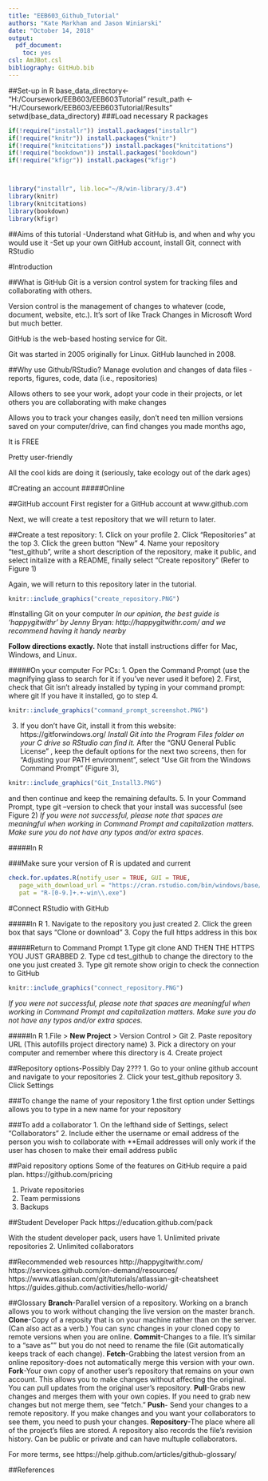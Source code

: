 ```yaml
---
title: "EEB603_Github_Tutorial"
authors: "Kate Markham and Jason Winiarski"
date: "October 14, 2018"
output:
  pdf_document:
    toc: yes
csl: AmJBot.csl
bibliography: GitHub.bib
---
```

##Set-up in R
base_data_directory<- "H:/Coursework/EEB603/EEB603Tutorial"
result_path <- "H:/Coursework/EEB603/EEB603Tutorial/Results"
setwd(base_data_directory)
###Load necessary R packages
```r
if(!require("installr")) install.packages("installr")
if(!require("knitr")) install.packages("knitr")
if(!require("knitcitations")) install.packages("knitcitations")
if(!require("bookdown")) install.packages("bookdown")
if(!require("kfigr")) install.packages("kfigr")



library("installr", lib.loc="~/R/win-library/3.4")
library(knitr)
library(knitcitations)
library(bookdown)
library(kfigr)
```


##Aims of this tutorial
-Understand what GitHub is, and when and why you would use it
-Set up your own GitHub account, install Git, connect with RStudio


#Introduction

##What is GitHub
Git is a version control system for tracking files and collaborating with others. 

Version control is the management of changes to whatever (code, document, website, etc.). It's sort of like Track Changes in Microsoft Word but much better.

GitHub is the web-based hosting service for Git.

Git was started in 2005 originally for Linux. GitHub launched in 2008. 

##Why use Github/RStudio?
Manage evolution and changes of data files - reports, figures, code, data (i.e., repositories)

Allows others to see your work, adopt your code in their projects, or let others you are collaborating with make changes

Allows you to track your changes easily, don't need ten million versions saved on your computer/drive, can find changes you made months ago,  

It is FREE 

Pretty user-friendly

All the cool kids are doing it (seriously, take ecology out of the dark ages)

#Creating an account
#####Online

##GitHub account
First register for a GitHub account at www.github.com

Next, we will create a test repository that we will return to later.

##Create a test repository: 
1. Click on your profile
2. Click "Repositories" at the top
3. Click the green button "New"
4. Name your repository "test_github", write a short description of the repository, make it public, and select initalize with a README, finally select "Create repository" (Refer to Figure 1)

Again, we will return to this repository later in the tutorial.

```r
knitr::include_graphics("create_repository.PNG")
```


#Installing Git on your computer
*In our opinion, the best guide is 'happygitwithr' by Jenny Bryan: http://happygitwithr.com/ and we recommend having it handy nearby*

**Follow directions exactly.**
Note that install instructions differ for Mac, Windows, and Linux.

#####On your computer
For PCs:
1. Open the Command Prompt (use the magnifying glass to search for it if you've never used it before)
2. First, check that Git isn't already installed by typing in your command prompt:
where git
If you have it installed, go to step 4.
```r
knitr::include_graphics("command_prompt_screenshot.PNG")
```
3. If you don't have Git, install it from this website: https://gitforwindows.org/ *Install Git into the Program Files folder on your C drive so RStudio can find it.*
After the "GNU General Public License" , keep the default options for the next two screens, then for "Adjusting your PATH environment", select "Use Git from the Windows Command Prompt" (Figure 3),
```r
knitr::include_graphics("Git_Install3.PNG")
```
and then continue and keep the remaining defaults.
5. In your Command Prompt, type 
git --version
to check that your install was successful (see Figure 2)
*If you were not successful, please note that spaces are meaningful when working in Command Prompt and capitalization matters. Make sure you do not have any typos and/or extra spaces.*

#####In R

###Make sure your version of R is updated and current
```r
check.for.updates.R(notify_user = TRUE, GUI = TRUE,
   page_with_download_url = "https://cran.rstudio.com/bin/windows/base/",
   pat = "R-[0-9.]+.+-win\\.exe")
```

#Connect RStudio with GitHub

#####In R
1. Navigate to the repository you just created
2. Click the green box that says "Clone or download"
3. Copy the full https address in this box

#####Return to Command Prompt
1.Type
git clone AND THEN THE HTTPS YOU JUST GRABBED
2. Type
cd test_github
to change the directory to the one you just created
3. Type
git remote show origin
to check the connection to GitHub

```r
knitr::include_graphics("connect_repository.PNG")
```

*If you were not successful, please note that spaces are meaningful when working in Command Prompt and capitalization matters. Make sure you do not have any typos and/or extra spaces.*

#####In R
1.File > **New Project** > Version Control > Git
2. Paste repository URL (This autofills project directory name)
3. Pick a directory on your computer and remember where this directory is
4. Create project






##Repository options-Possibly Day 2???
1. Go to your online github account and navigate to your repositories
2. Click your test_github repository
3. Click Settings

###To change the name of your repository 
1.the first option under Settings allows you to type in a new name for your repository

###To add a collaborator
1. On the lefthand side of Settings, select "Collaborators"
2. Include either the username or email address of the person you wish to collaborate with **Email addresses will only work if the user has chosen to make their email address public

##Paid repository options
Some of the features on GitHub require a paid plan.
https://github.com/pricing

1. Private repositories
2. Team permissions
3. Backups

##Student Developer Pack
https://education.github.com/pack

With the student developer pack, users have 
1. Unlimited private repositories
2. Unlimited collaborators


##Recommended web resources
http://happygitwithr.com/ 
https://services.github.com/on-demand/resources/
https://www.atlassian.com/git/tutorials/atlassian-git-cheatsheet
https://guides.github.com/activities/hello-world/

##Glossary
**Branch**-Parallel version of a repository. Working on a branch allows you to work without changing the live version on the master branch.
**Clone**-Copy of a reposity that is on your machine rather than on the server. (Can also act as a verb.) You can sync changes in your cloned copy to remote versions when you are online.
**Commit**-Changes to a file. It's similar to a "save as"" but you do not need to rename the file (Git automatically keeps track of each change). 
**Fetch**-Grabbing the latest version from an online repository-does not automatically merge this version with your own. 
**Fork**-Your own copy of another user's repository that remains on your own account. This allows you to make changes without affecting the original. You can pull updates from the original user's repository.
**Pull**-Grabs new changes and merges them with your own copies. If you need to grab new changes but not merge them, see "fetch."
**Push**- Send your changes to a remote repository. If you make changes and you want your collaborators to see them, you need to push your changes.
**Repository**-The place where all of the project's files are stored. A repository also records the file's revision history. Can be public or private and can have multuple collaborators.

For more terms, see https://help.github.com/articles/github-glossary/

##References

